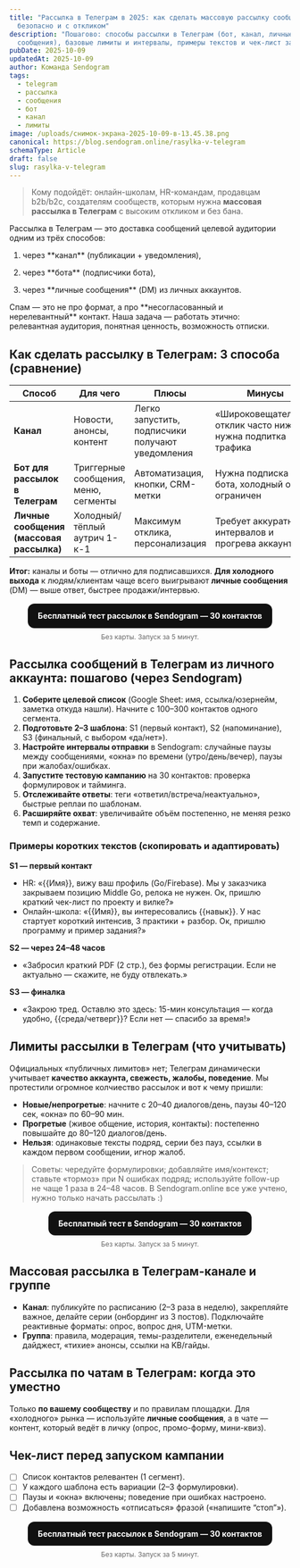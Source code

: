 ```yaml
---
title: "Рассылка в Телеграм в 2025: как сделать массовую рассылку сообщений
  безопасно и с откликом"
description: "Пошагово: способы рассылки в Телеграм (бот, канал, личные
  сообщения), базовые лимиты и интервалы, примеры текстов и чек-лист запуска."
pubDate: 2025-10-09
updatedAt: 2025-10-09
author: Команда Sendogram
tags:
  - telegram
  - рассылка
  - сообщения
  - бот
  - канал
  - лимиты
image: /uploads/снимок-экрана-2025-10-09-в-13.45.38.png
canonical: https://blog.sendogram.online/rasylka-v-telegram
schemaType: Article
draft: false
slug: rasylka-v-telegram
---
```

> Кому подойдёт: онлайн-школам, HR-командам, продавцам b2b/b2c, создателям сообществ, которым нужна **массовая рассылка в Телеграм** с высоким откликом и без бана.


Рассылка в Телеграм  — это доставка сообщений целевой аудитории одним из трёх способов:

1) через \*\*канал\*\* (публикации + уведомления),

2) через \*\*бота\*\* (подписчики бота),

3) через \*\*личные сообщения\*\* (DM) из личных аккаунтов.

Спам — это не про формат, а про \*\*несогласованный и нерелевантный\*\* контакт. Наша задача — работать этично: релевантная аудитория, понятная ценность, возможность отписки.

## Как сделать рассылку в Телеграм: 3 способа (сравнение)

| Способ | Для чего | Плюсы | Минусы |
|---|---|---|---|
| **Канал** | Новости, анонсы, контент | Легко запустить, подписчики получают уведомления | «Широковещательно», отклик часто ниже, нужна подпитка трафика |
| **Бот для рассылок в Телеграм** | Триггерные сообщения, меню, сегменты | Автоматизация, кнопки, CRM-метки | Нужна подписка на бота, холодный охват ограничен |
| **Личные сообщения (массовая рассылка)** | Холодный/тёплый аутрич 1-к-1 | Максимум отклика, персонализация | Требует аккуратных интервалов и прогрева аккаунта |

**Итог:** каналы и боты — отлично для подписавшихся. **Для холодного выхода** к людям/клиентам чаще всего выигрывают **личные сообщения** (DM) — выше ответ, быстрее продажи/интервью.

<div style="margin:16px 0; text-align:center">
  <a
    href="https://sendogram.online/signup?trial=30&src=blog&cmp=rasylka-v-telegram&utm_source=blog&utm_medium=cta&utm_campaign=rasylka-v-telegram"
    style="display:inline-block;padding:14px 18px;border-radius:12px;background:#111;color:#fff;text-decoration:none;font-weight:700;line-height:1.1"
    rel="noopener"
  >
    Бесплатный тест рассылок в Sendogram — 30 контактов
  </a>
  <div style="margin-top:8px;font-size:12px;color:#666">
    Без карты. Запуск за 5 минут.
  </div>
</div>
 
## Рассылка сообщений в Телеграм из личного аккаунта: пошагово (через Sendogram)

1. **Соберите целевой список** (Google Sheet: имя, ссылка/юзернейм, заметка откуда нашли). Начните с 100–300 контактов одного сегмента.
2. **Подготовьте 2–3 шаблона**: S1 (первый контакт), S2 (напоминание), S3 (финальный, с выбором «да/нет»).
3. **Настройте интервалы отправки** в Sendogram: случайные паузы между сообщениями, «окна» по времени (утро/день/вечер), паузы при жалобах/ошибках.
4. **Запустите тестовую кампанию** на 30 контактов: проверка формулировок и тайминга.
5. **Отслеживайте ответы**: теги «ответил/встреча/неактуально», быстрые реплаи по шаблонам.
6. **Расширяйте охват**: увеличивайте объём постепенно, не меняя резко темп и содержание.

### Примеры коротких текстов (скопировать и адаптировать)

**S1 — первый контакт**
- HR: «{{Имя}}, вижу ваш профиль (Go/Firebase). Мы у заказчика закрываем позицию Middle Go, релока не нужен. Ок, пришлю краткий чек-лист по проекту и вилке?»
- Онлайн-школа: «{{Имя}}, вы интересовались {{навык}}. У нас стартует короткий интенсив, 3 практики + разбор. Ок, пришлю программу и пример задания?»

**S2 — через 24–48 часов**
- «Забросил краткий PDF (2 стр.), без формы регистрации. Если не актуально — скажите, не буду отвлекать.»

**S3 — финалка**
- «Закрою тред. Оставлю это здесь: 15-мин консультация — когда удобно, {{среда/четверг}}? Если нет — спасибо за время!»

## Лимиты рассылки в Телеграм (что учитывать)

Официальных «публичных лимитов» нет; Телеграм динамически учитывает **качество аккаунта, свежесть, жалобы, поведение**. Мы протестили огромное колчиество рассылок и вот к чему пришли:
- **Новые/непрогретые**: начните с 20–40 диалогов/день, паузы 40–120 сек, «окна» по 60–90 мин.
- **Прогретые** (живое общение, история, контакты): постепенно повышайте до 80–120 диалогов/день.
- **Нельзя**: одинаковые тексты подряд, серии без пауз, ссылки в каждом первом сообщении, игнор жалоб.

> Советы: чередуйте формулировки; добавляйте имя/контекст; ставьте «тормоз» при N ошибках подряд; используйте follow-up не чаще 1 раза в 24–48 часов.
> В Sendogram.online все уже учтено, нужно только начать рассылать :)
<!-- CTA: Бесплатный тест -->
<div style="margin:16px 0; text-align:center">
  <a
    href="https://sendogram.online/signup?trial=30&src=blog&cmp=rasylka-v-telegram&utm_source=blog&utm_medium=cta&utm_campaign=rasylka-v-telegram"
    style="display:inline-block;padding:14px 18px;border-radius:12px;background:#111;color:#fff;text-decoration:none;font-weight:700;line-height:1.1"
    rel="noopener"
  >
    Бесплатный тест в Sendogram — 30 контактов
  </a>
  <div style="margin-top:8px;font-size:12px;color:#666">
    Без карты. Запуск за 5 минут.
  </div>
</div>


## Массовая рассылка в Телеграм-канале и группе

- **Канал**: публикуйте по расписанию (2–3 раза в неделю), закрепляйте важное, делайте серии (онбординг из 3 постов). Подключайте реактивные форматы: опрос, вопрос дня, UTM-метки.
- **Группа**: правила, модерация, темы-разделители, еженедельный дайджест, «тихие» анонсы, ссылки на KB/гайды.

## Рассылка по чатам в Телеграм: когда это уместно

Только **по вашему сообществу** и по правилам площадки. Для «холодного» рынка — используйте **личные сообщения**, а в чате — контент, который ведёт в личку (опрос, промо-форму, мини-квиз).

## Чек-лист перед запуском кампании

- [ ] Список контактов релевантен (1 сегмент).  
- [ ] У каждого шаблона есть вариации (2–3 формулировки).  
- [ ] Паузы и «окна» включены; поведение при ошибках настроено.  
- [ ] Добавлена возможность «отписаться» фразой («напишите “стоп”»). 
<!-- CTA: Бесплатный тест -->
<div style="margin:16px 0; text-align:center">
  <a
    href="https://sendogram.online/signup?trial=30&src=blog&cmp=rasylka-v-telegram&utm_source=blog&utm_medium=cta&utm_campaign=rasylka-v-telegram"
    style="display:inline-block;padding:14px 18px;border-radius:12px;background:#111;color:#fff;text-decoration:none;font-weight:700;line-height:1.1"
    rel="noopener"
  >
    Бесплатный тест рассылок в Sendogram — 30 контактов
  </a>
  <div style="margin-top:8px;font-size:12px;color:#666">
    Без карты. Запуск за 5 минут.
  </div>
</div>
 

